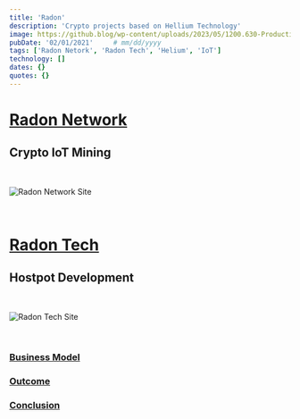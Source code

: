 ```yaml
---
title: 'Radon'
description: 'Crypto projects based on Hellium Technology'
image: https://github.blog/wp-content/uploads/2023/05/1200.630-Productivity-wLogo@2x.png?resize=1600%2C850
pubDate: '02/01/2021'     # mm/dd/yyyy
tags: ['Radon Netork', 'Radon Tech', 'Helium', 'IoT']
technology: []
dates: {}
quotes: {}
---
```


# [Radon Network](#radon-network)
## Crypto IoT Mining

<br/>

![Radon Network Site](/images/previous/radon/radon_network.png)

<br/>

# [Radon Tech](#radon-tech)
## Hostpot Development

<br/>

![Radon Tech Site](/images/previous/radon/radon_tech.png)

<br/>

### [Business Model](#business-model)

### [Outcome](#outcome)

### [Conclusion](#conclusion)
